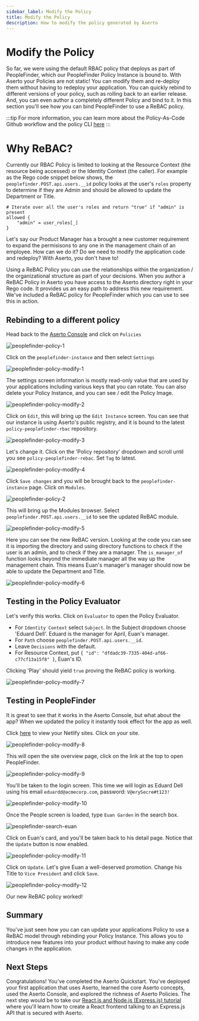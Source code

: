 ```yaml
---
sidebar_label: Modify the Policy
title: Modify the Policy
description: How to modify the policy generated by Aserto
---
```


# Modify the Policy

So far, we were using the default RBAC policy that deploys as part of PeopleFinder, which our PeopleFinder Policy Instance is bound to. With Aserto your Policies are not static! You can modify them and re-deploy them without having to redeploy your application. You can quickly rebind to different versions of your policy, such as rolling back to an earlier release. And, you can even author a completely different Policy and bind to it.  In this section you'll see how you can bind PeopleFinder to use a ReBAC policy. 

:::tip
For more information, you can learn more about the Policy-As-Code Github workflow and the policy CLI [here](/docs/overview/policy-lifecycle)
:::

# Why ReBAC?

Currently our RBAC Policy is limited to looking at the Resource Context (the resource being accessed) or the Identity Context (the caller). For example as the Rego code snippet below shows, the `peoplefinder.POST.api.users.__id` policy looks at the user's `roles` property to determine if they are Admin and should be allowed to update the Department or Title.

```
# Iterate over all the user's roles and return "true" if "admin" is present
allowed {
	"admin" = user_roles[_]
}
```

Let's say our Product Manager has a brought a new customer requirement to expand the permisisons to any one in the management chain of an employee. How can we do it? Do we need to modify the application code and redeploy? With Aserto, you don't have to! 

Using a ReBAC Policy you can use the relationships within the organization / the organizational structure as part of your decisions. When you author a ReBAC Policy in Aserto you have access to the Aserto directory right in your Rego code. It provides us an easy path to address this new requirement. We've included a ReBAC policy for PeopleFinder which you can use to see this in action. 

## Rebinding to a different policy

Head back to the [Aserto Console](https://console.aserto.com) and click on `Policies`

![peoplefinder-policy-1](/peoplefinder-policy-1.png)

Click on the `peoplefinder-instance` and then select `Settings`

![peoplefinder-policy-modify-1](/peoplefinder-policy-modify-1.png)

The settings screen information is mostly read-only value that are used by your applications including various keys that you can rotate. You can also delete your Policy Instance, and you can see / edit the Policy Image.

![peoplefinder-policy-modify-2](/peoplefinder-policy-modify-2.png)

Click on `Edit`, this will bring up the `Edit Instance` screen. You can see that our instance is using Aserto's public registry, and it is bound to the latest `policy-peoplefinder-rbac` repository. 

![peoplefinder-policy-modify-3](/peoplefinder-policy-modify-3.png)

Let's change it. Click on the 'Policy repository' dropdown and scroll until you see `policy-peoplefinder-rebac`. Set `Tag` to latest.

![peoplefinder-policy-modify-4](/peoplefinder-policy-modify-4.png)

Click `Save changes` and you will be brought back to the `peoplefinder-instance` page. Click on `Modules`.

![peoplefinder-policy-2](/peoplefinder-policy-2.png)

This will bring up the Modules browser. Select `peoplefinder.POST.api.users.__id` to see the updated ReBAC module.

![peoplefinder-policy-modify-5](/peoplefinder-policy-modify-5.png)

Here you can see the new ReBAC version. Looking at the code you can see it is importing the directory and using directory functions to check if the user is an admin, and to check if they are a manager. The `is_manager_of` function looks beyond the immediate manager all the way up the management chain. This means Euan's manager's manager should now be able to update the Department and Title.

![peoplefinder-policy-modify-6](/peoplefinder-policy-modify-6.png)

## Testing in the Policy Evaluator

Let's verify this works. Click on `Evaluator` to open the Policy Evaluator. 

* For `Identity Context` select `Subject`. In the Subject dropdown choose 'Eduard Dell'. Eduard is the manager for April, Euan's manager.
* For `Path` choose `peoplefinder.POST.api.users.__id`. 
* Leave `Decisions` with the default.
* For Resource Context, put ```{ "id": "dfdadc39-7335-404d-af66-c77cf13a15f8" }```, Euan's ID.

Clicking 'Play' should yield `true` proving the ReBAC policy is working. 

![peoplefinder-policy-modify-7](/peoplefinder-policy-modify-7.png)

## Testing in PeopleFinder

It is great to see that it works in the Aserto Console, but what about the app? When we updated the policy it instantly took effect for the app as well.

Click [here](https://app.netlify.com) to view your Netlify sites. Click on your site.

![peoplefinder-policy-modify-8](/peoplefinder-policy-modify-8.png)

This will open the site overview page, click on the link at the top to open PeopleFinder.

![peoplefinder-policy-modify-9](/peoplefinder-policy-modify-9.png)

You'll be taken to the login screen. This time we will login as Eduard Dell using his email `eduardd@acmecorp.com`, password: `V@erySecre#t123!`

![peoplefinder-policy-modify-10](/peoplefinder-policy-modify-10.png)

Once the People screen is loaded, type `Euan Garden` in the search box.

![peoplefinder-search-euan](/peoplefinder-search-euan.png)

Click on Euan's card, and you'll be taken back to his detail page. Notice that the `Update` button is now enabled.

![peoplefinder-policy-modify-11](/peoplefinder-policy-modify-11.png)

Click on `Update`. Let's give Euan a well-deserved promotion. Change his Title to `Vice President` and click `Save`. 

![peoplefinder-policy-modify-12](/peoplefinder-policy-modify-12.png)

Our new ReBAC policy worked!

## Summary

You've just seen how you can can update your applications Policy to use a ReBAC model through rebinding your Policy Instance. This allows you to introduce new features into your product without having to make any code changes in the application. 

## Next Steps

Congratulations! You've completed the Aserto Quickstart. You've deployed your first application that uses Aserto, learned the core Aserto concepts, used the Aserto Console, and explored the richness of Aserto Policies. The next step would be to take our [React.js and Node.js (Express.js) tutorial](/docs/quickstarts/react/overview) where you'll learn how to create a React frontend talking to an Express.js API that is secured with Aserto.